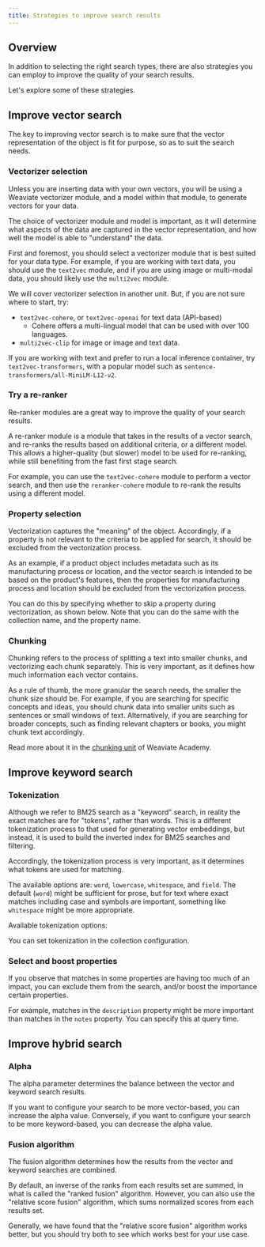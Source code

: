 ```yaml
---
title: Strategies to improve search results
---
```




## <i class="fa-solid fa-square-chevron-right"></i> Overview

In addition to selecting the right search types, there are also strategies you can employ to improve the quality of your search results.

Let's explore some of these strategies.

## <i class="fa-solid fa-square-chevron-right"></i> Improve vector search

The key to improving vector search is to make sure that the vector representation of the object is fit for purpose, so as to suit the search needs.

### <i class="fa-solid fa-chalkboard"></i> Vectorizer selection

Unless you are inserting data with your own vectors, you will be using a Weaviate vectorizer module, and a model within that module, to generate vectors for your data.

The choice of vectorizer module and model is important, as it will determine what aspects of the data are captured in the vector representation, and how well the model is able to "understand" the data.

First and foremost, you should select a vectorizer module that is best suited for your data type. For example, if you are working with text data, you should use the `text2vec` module, and if you are using image or multi-modal data, you should likely use the `multi2vec` module.

We will cover vectorizer selection in another unit. But, if you are not sure where to start, try:
- `text2vec-cohere`, or `text2vec-openai` for text data (API-based)
    - Cohere offers a multi-lingual model that can be used with over 100 languages.
- `multi2vec-clip` for image or image and text data.

If you are working with text and prefer to run a local inference container, try `text2vec-transformers`, with a popular model such as `sentence-transformers/all-MiniLM-L12-v2`.

### <i class="fa-solid fa-chalkboard"></i> Try a re-ranker

Re-ranker modules are a great way to improve the quality of your search results.

A re-ranker module is a module that takes in the results of a vector search, and re-ranks the results based on additional criteria, or a different model. This allows a higher-quality (but slower) model to be used for re-ranking, while still benefiting from the fast first stage search.

For example, you can use the `text2vec-cohere` module to perform a vector search, and then use the `reranker-cohere` module to re-rank the results using a different model.

### <i class="fa-solid fa-chalkboard"></i> Property selection

Vectorization captures the "meaning" of the object. Accordingly, if a property is not relevant to the criteria to be applied for search, it should be excluded from the vectorization process.

As an example, if a product object includes metadata such as its manufacturing process or location, and the vector search is intended to be based on the product's features, then the properties for manufacturing process and location should be excluded from the vectorization process.

You can do this by specifying whether to skip a property during vectorization, as shown below. Note that you can do the same with the collection name, and the property name.

<Tabs groupId="languages">

 <TabItem value="py" label="Python">
    <FilteredTextBlock
      text={PyCode}
      startMarker="# START skipVectorizationExample"
      endMarker="# END skipVectorizationExample"
      language="py"
    />
  </TabItem>

</Tabs>

### <i class="fa-solid fa-chalkboard"></i> Chunking

Chunking refers to the process of splitting a text into smaller chunks, and vectorizing each chunk separately. This is very important, as it defines how much information each vector contains.

As a rule of thumb, the more granular the search needs, the smaller the chunk size should be. For example, if you are searching for specific concepts and ideas, you should chunk data into smaller units such as sentences or small windows of text. Alternatively, if you are searching for broader concepts, such as finding relevant chapters or books, you might chunk text accordingly.

Read more about it in the [chunking unit](../../standalone/chunking/index.mdx) of Weaviate Academy.

## <i class="fa-solid fa-square-chevron-right"></i> Improve keyword search

### <i class="fa-solid fa-chalkboard"></i> Tokenization

Although we refer to BM25 search as a "keyword" search, in reality the exact matches are for "tokens", rather than words. This is a different tokenization process to that used for generating vector embeddings, but instead, it is used to build the inverted index for BM25 searches and filtering.

Accordingly, the tokenization process is very important, as it determines what tokens are used for matching.

The available options are: `word`, `lowercase`, `whitespace`, and `field`. The default (`word`) might be sufficient for prose, but for text where exact matches including case and symbols are important, something like `whitespace` might be more appropriate.

Available tokenization options:


<TokenizationDefinition/>

You can set tokenization in the collection configuration.

<Tabs groupId="languages">

 <TabItem value="py" label="Python">
    <FilteredTextBlock
      text={PyCode}
      startMarker="# START tokenizationExample"
      endMarker="# END tokenizationExample"
      language="py"
    />
  </TabItem>

</Tabs>

### <i class="fa-solid fa-chalkboard"></i> Select and boost properties

If you observe that matches in some properties are having too much of an impact, you can exclude them from the search, and/or boost the importance certain properties.

For example, matches in the `description` property might be more important than matches in the `notes` property. You can specify this at query time.

<Tabs groupId="languages">

 <TabItem value="py" label="Python">
    <FilteredTextBlock
      text={PyCode}
      startMarker="# START selectAndBoostExample"
      endMarker="# END selectAndBoostExample"
      language="py"
    />
  </TabItem>

</Tabs>

## <i class="fa-solid fa-square-chevron-right"></i> Improve hybrid search

### <i class="fa-solid fa-chalkboard"></i> Alpha

The alpha parameter determines the balance between the vector and keyword search results.

If you want to configure your search to be more vector-based, you can increase the alpha value. Conversely, if you want to configure your search to be more keyword-based, you can decrease the alpha value.

<Tabs groupId="languages">

 <TabItem value="py" label="Python">
    <FilteredTextBlock
      text={PyCode}
      startMarker="# START adjustAlpha"
      endMarker="# END adjustAlpha"
      language="py"
    />
  </TabItem>

</Tabs>

### <i class="fa-solid fa-chalkboard"></i> Fusion algorithm

The fusion algorithm determines how the results from the vector and keyword searches are combined.

By default, an inverse of the ranks from each results set are summed, in what is called the "ranked fusion" algorithm. However, you can also use the "relative score fusion" algorithm, which sums normalized scores from each results set.

Generally, we have found that the "relative score fusion" algorithm works better, but you should try both to see which works best for your use case.

<Tabs groupId="languages">

 <TabItem value="py" label="Python">
    <FilteredTextBlock
      text={PyCode}
      startMarker="# START changeFusionType"
      endMarker="# END changeFusionType"
      language="py"
    />
  </TabItem>

</Tabs>

<!-- ## <i class="fa-solid fa-square-chevron-right"></i> Review

<Quiz questions={varName} />

Any quiz questions

### <i class="fa-solid fa-pen-to-square"></i> Review exercise

:::note <i class="fa-solid fa-square-terminal"></i> Exercise
Try out ...
:::

### <i class="fa-solid fa-lightbulb-on"></i> Key takeaways

:::info
Add summary
:::


<GiscusDocComment />

const varName = [{
  questionText: 'questionText',
  answerOptions: [
    {
      answerText: 'answerOne',
      isCorrect: false,
      feedback: 'feedbackOne',
    },
    {
      answerText: 'answerTwo',
      isCorrect: false,
      feedback: 'feedbackTwo',
    },
    {
      answerText: 'answerThree',
      isCorrect: false,
      feedback: 'feedbackThree',
    },
  ]
}]; -->

